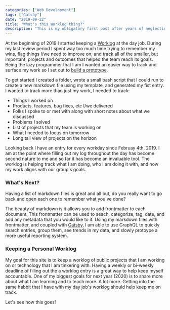```yaml
---
categories: ["Web Development"]
tags: ["Gatsby"]
date: "2019-09-22"
title: "What's this Worklog thing?"
description: "This is my obligatory first post after years of neglecting my personal site. We'll start off by providing some context on these Worklog entries."
---
```


At the beginning of 2019 I started keeping a [Worklog](https://opensource.com/article/19/4/what-developer-journal) at the day job. During my last review period I spent way too much time trying to remember my wins, flag things I/we need to improve on, and track all of the smaller, but important, projects and outcomes that helped the team reach its goals. Being the lazy programmer that I am I wanted an easier way to track and surface my work so I set out to [build a prototype](https://www.ideo.com/blog/why-you-should-start-prototyping-right-now).

To get started I created a folder, wrote a small bash script that I could run to create a new markdown file using my template, and generated my fist entry. I wanted to track more than just my work, I needed to track:

- Things I worked on
- Products, features, bug fixes, etc I/we delivered
- Folks I spoke to or met with along with short notes about what we discussed
- Problems I solved
- List of projects that my team is working on
- What I needed to focus on tomorrow
- Long tail view of projects on the horizon

Looking back I have an entry for every workday since Februay 4th, 2019. I am at the point where filling out my log throughout the day has become second nature to me and so far it has become an invaluable tool. The worklog is helping track what I am doing, who I am doing it with, and how my work aligns with our group's goals.

### What's Next?

Having a list of markdown files is great and all but, do you really want to go back and open each one to remember what you've done?

The beauty of markdown is it allows you to add frontmatter to each document. This frontmatter can be used to seach, categorize, tag, date, and add any metadata that you would like to it. Using my markdown files with frontmatter, and coupled with [Gatsby](https://www.gatsbyjs.org), I am able to use GraphQL to quickly search entries, group them, see trends in my data, and slowly protoype a more useful reporting system.

### Keeping a Personal Worklog

My goal for this site is to keep a worklog of public projects that I am working on or technology that I am tinkering with. Having a weekly or bi-weekly deadline of filling out the a worklog entry is a great way to help keep myself accountable. One of my biggest goals for next year (2020) is to share more about what I am learning and to teach more. A lot more. Getting into the same habbit that I have with my day job's worklog should help keep me on track.

Let's see how this goes!
